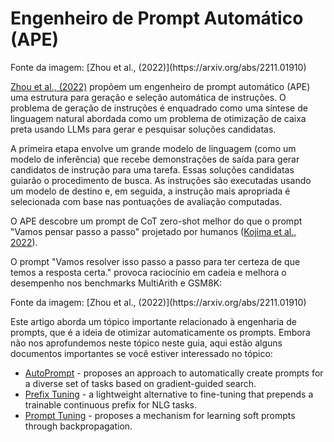 # Engenheiro de Prompt Automático (APE)


<Screenshot src={APE} alt="APE" />
Fonte da imagem: [Zhou et al., (2022)](https://arxiv.org/abs/2211.01910)

[Zhou et al., (2022)](https://arxiv.org/abs/2211.01910) propõem um engenheiro de prompt automático (APE) uma estrutura para geração e seleção automática de instruções. O problema de geração de instruções é enquadrado como uma síntese de linguagem natural abordada como um problema de otimização de caixa preta usando LLMs para gerar e pesquisar soluções candidatas.

A primeira etapa envolve um grande modelo de linguagem (como um modelo de inferência) que recebe demonstrações de saída para gerar candidatos de instrução para uma tarefa. Essas soluções candidatas guiarão o procedimento de busca. As instruções são executadas usando um modelo de destino e, em seguida, a instrução mais apropriada é selecionada com base nas pontuações de avaliação computadas.

O APE descobre um prompt de CoT zero-shot melhor do que o prompt "Vamos pensar passo a passo" projetado por humanos ([Kojima et al., 2022](https://arxiv.org/abs/2205.11916)).

O prompt "Vamos resolver isso passo a passo para ter certeza de que temos a resposta certa." provoca raciocínio em cadeia e melhora o desempenho nos benchmarks MultiArith e GSM8K:

<Screenshot src={APECOT} alt="APECOT" />
Fonte da imagem: [Zhou et al., (2022)](https://arxiv.org/abs/2211.01910)

Este artigo aborda um tópico importante relacionado à engenharia de prompts, que é a ideia de otimizar automaticamente os prompts. Embora não nos aprofundemos neste tópico neste guia, aqui estão alguns documentos importantes se você estiver interessado no tópico:

- [AutoPrompt](https://arxiv.org/abs/2010.15980) - proposes an approach to automatically create prompts for a diverse set of tasks based on gradient-guided search.
- [Prefix Tuning](https://arxiv.org/abs/2101.00190) - a lightweight alternative to fine-tuning that prepends a trainable continuous prefix for NLG tasks. 
- [Prompt Tuning](https://arxiv.org/abs/2104.08691) - proposes a mechanism for learning soft prompts through backpropagation.